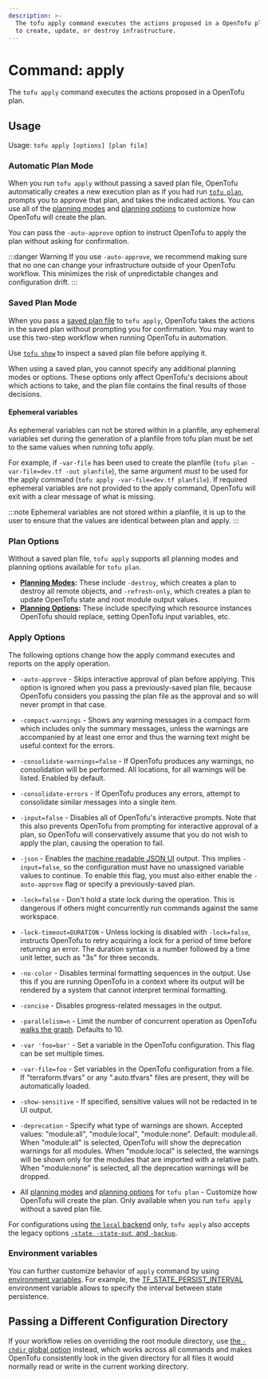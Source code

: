 ```yaml
---
description: >-
  The tofu apply command executes the actions proposed in a OpenTofu plan
  to create, update, or destroy infrastructure.
---
```


# Command: apply

The `tofu apply` command executes the actions proposed in a OpenTofu
plan.

## Usage

Usage: `tofu apply [options] [plan file]`



### Automatic Plan Mode

When you run `tofu apply` without passing a saved plan file, OpenTofu automatically creates a new execution plan as if you had run [`tofu plan`](plan.mdx), prompts you to approve that plan, and takes the indicated actions. You can use all of the [planning modes](plan.mdx#planning-modes) and
[planning options](plan.mdx#planning-options) to customize how OpenTofu will create the plan.

You can pass the `-auto-approve` option to instruct OpenTofu to apply the plan without asking for confirmation.

:::danger Warning
If you use `-auto-approve`, we recommend making sure that no one can change your infrastructure outside of your OpenTofu workflow. This minimizes the risk of unpredictable changes and configuration drift.
:::

### Saved Plan Mode

When you pass a [saved plan file](plan.mdx#out-filename) to `tofu apply`, OpenTofu takes the actions in the saved plan without prompting you for confirmation. You may want to use this two-step workflow when running OpenTofu in automation.

Use [`tofu show`](show.mdx) to inspect a saved plan file before applying it.

When using a saved plan, you cannot specify any additional planning modes or options. These options only affect OpenTofu's decisions about which
actions to take, and the plan file contains the final results of those
decisions.

#### Ephemeral variables
As ephemeral variables can not be stored within in a planfile, any ephemeral variables set during the generation of a planfile from tofu plan must be set to the same values when running tofu apply.

For example, if `-var-file` has been used to create the planfile (`tofu plan -var-file=dev.tf -out planfile`), the same argument _must_
to be used for the apply command (`tofu apply -var-file=dev.tf planfile`).
If required ephemeral variables are not provided to the apply command, OpenTofu will exit with a clear message of what is missing.

:::note
Ephemeral variables are not stored within a planfile, it is up to the user to ensure that the values are identical between plan and apply.
:::

### Plan Options

Without a saved plan file, `tofu apply` supports all planning modes and planning options available for `tofu plan`.

- **[Planning Modes](plan.mdx#planning-modes):** These include `-destroy`, which creates a plan to destroy all remote objects, and `-refresh-only`, which creates a plan to update OpenTofu state and root module output values.
- **[Planning Options](plan.mdx#planning-options):** These include specifying which resource instances OpenTofu should replace, setting OpenTofu input variables, etc.

### Apply Options

The following options change how the apply command executes and reports on the apply operation.

- `-auto-approve` - Skips interactive approval of plan before applying. This
  option is ignored when you pass a previously-saved plan file, because
  OpenTofu considers you passing the plan file as the approval and so
  will never prompt in that case.

- `-compact-warnings` - Shows any warning messages in a compact form which
  includes only the summary messages, unless the warnings are accompanied by
  at least one error and thus the warning text might be useful context for
  the errors.

- `-consolidate-warnings=false` - If OpenTofu produces any warnings, no
  consolidation will be performed. All locations, for all warnings will
  be listed. Enabled by default.

- `-consolidate-errors` - If OpenTofu produces any errors, attempt to
  consolidate similar messages into a single item.


- `-input=false` - Disables all of OpenTofu's interactive prompts. Note that
  this also prevents OpenTofu from prompting for interactive approval of a
  plan, so OpenTofu will conservatively assume that you do not wish to
  apply the plan, causing the operation to fail.

- `-json` - Enables the [machine readable JSON UI](../../internals/machine-readable-ui.mdx) output.
  This implies `-input=false`, so the configuration must have no unassigned
  variable values to continue. To enable this flag, you must also either enable
  the `-auto-approve` flag or specify a previously-saved plan.

- `-lock=false` - Don't hold a state lock during the operation. This is
  dangerous if others might concurrently run commands against the same
  workspace.

- `-lock-timeout=DURATION` - Unless locking is disabled with `-lock=false`,
  instructs OpenTofu to retry acquiring a lock for a period of time before
  returning an error. The duration syntax is a number followed by a time
  unit letter, such as "3s" for three seconds.

- `-no-color` - Disables terminal formatting sequences in the output. Use this
  if you are running OpenTofu in a context where its output will be
  rendered by a system that cannot interpret terminal formatting.

- `-concise` - Disables progress-related messages in the output.

- `-parallelism=n` - Limit the number of concurrent operation as OpenTofu
  [walks the graph](../../internals/graph.mdx#walking-the-graph). Defaults to
  10\.

- `-var 'foo=bar'` - Set a variable in the OpenTofu configuration.
  This flag can be set multiple times.

- `-var-file=foo` - Set variables in the OpenTofu configuration from a file.
  If "terraform.tfvars" or any ".auto.tfvars" files are present, they will
  be automatically loaded.

- `-show-sensitive` - If specified, sensitive values will not be
  redacted in te UI output.

- `-deprecation` - Specify what type of warnings are shown.
  Accepted values: "module:all", "module:local", "module:none". Default: module:all. When "module:all" is selected,
  OpenTofu will show the deprecation warnings for all modules. When "module:local" is selected,
  the warnings will be shown only for the modules that are imported with a relative
  path. When "module:none" is selected, all the deprecation warnings will be dropped.

- All [planning modes](plan.mdx#planning-modes) and
[planning options](plan.mdx#planning-options) for
`tofu plan` - Customize how OpenTofu will create the plan. Only available when you run `tofu apply` without a saved plan file.

For configurations using
[the `local` backend](../../language/settings/backends/local.mdx) only,
`tofu apply` also accepts the legacy options
[`-state`, `-state-out`, and `-backup`](../../language/settings/backends/local.mdx#command-line-arguments).

### Environment variables

You can further customize behavior of `apply` command by using [environment variables](../config/environment-variables.mdx).  For example, the [TF_STATE_PERSIST_INTERVAL](../config/environment-variables.mdx#tf_state_persist_interval) environment variable allows to specify the interval between state persistence.

## Passing a Different Configuration Directory

If your workflow relies on overriding the root module directory, use
[the `-chdir` global option](index.mdx#switching-working-directory-with-chdir)
instead, which works across all commands and makes OpenTofu consistently look
in the given directory for all files it would normally read or write in the
current working directory.
